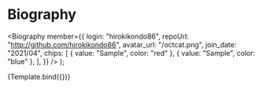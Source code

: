 
<Meta title="app/profile/detail/Biography" component={Biography} />

# Biography

  <Biography
    member={{
      login: "hirokikondo86",
      repoUrl: "http://github.com/hirokikondo86",
      avatar_url: "/octcat.png",
      join_date: "2021/04",
      chips: [
        { value: "Sample", color: "red" },
        { value: "Sample", color: "blue" },
      ],
    }}
  />
);

<Canvas>
  <Story name="Sample">{Template.bind({})}</Story>
</Canvas>
